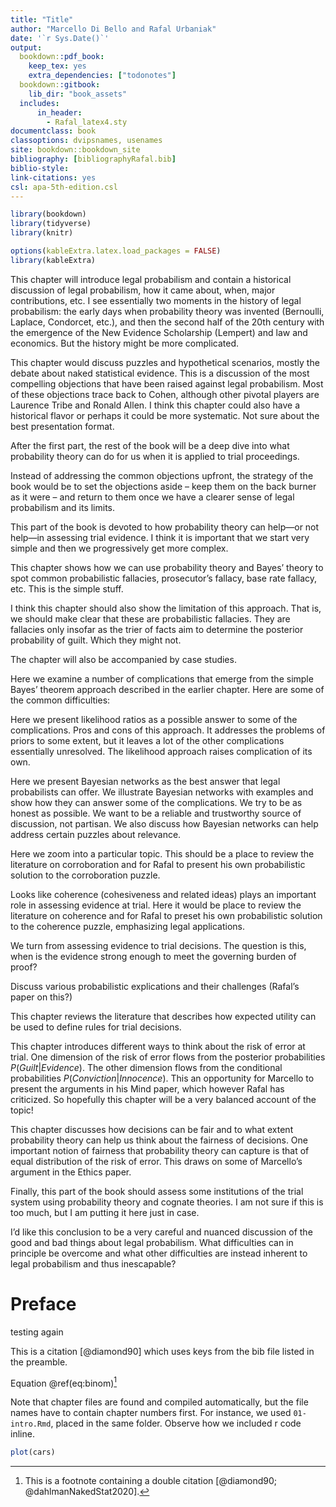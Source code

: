 ```yaml
---
title: "Title"
author: "Marcello Di Bello and Rafal Urbaniak"
date: '`r Sys.Date()`'
output:
  bookdown::pdf_book: 
    keep_tex: yes
    extra_dependencies: ["todonotes"]
  bookdown::gitbook:
    lib_dir: "book_assets"
  includes:
      in_header:
        - Rafal_latex4.sty
documentclass: book
classoptions: dvipsnames, usenames
site: bookdown::bookdown_site
bibliography: [bibliographyRafal.bib]
biblio-style: 
link-citations: yes
csl: apa-5th-edition.csl
---
```


<!-- github-repo: rstudio/bookdown-demo -->


```r
library(bookdown)
library(tidyverse)
library(knitr)

options(kableExtra.latex.load_packages = FALSE)
library(kableExtra)
```
 

\part{What is legal probabilism?}

\chapter{Some history (Legal probabilism and its history)}

This chapter will introduce legal probabilism and contain a historical 
discussion of legal probabilism, how 
it came about, when, major contributions, etc. 
I see essentially two moments in 
the history of legal probabilism: the early days when probability 
theory was invented (Bernoulli, Laplace, Condorcet, etc.), and then 
the second half of the 20th century with the emergence 
of the New Evidence Scholarship (Lempert) 
and law and economics. But the history 
might be more complicated. 



\chapter{Common objections}

\todo{what do we do with Haack, Moss etc.?}

This chapter would discuss puzzles and 
hypothetical scenarios, mostly the debate 
about naked statistical evidence. This 
is a discussion of the most compelling objections that have 
been raised against legal probabilism.
Most of these objections 
trace back to Cohen, although 
other pivotal players 
are Laurence Tribe and Ronald Allen.
I think this chapter could 
also have a historical flavor or perhaps it could be more 
systematic. Not sure about 
the best presentation format. 

\section{Naked statistical evidence}\label{sec:naked}

\section{The difficulty about conjunction}

\section{Cohen's other objections}

\section{The problem of priors}

\section{The reference class problem}

\section{The complexity objection}

\section{Where do the numbers comes from?}




\part{Assessing Evidence}


After the first part, the rest of the book will 
be a deep dive into what probability theory can do for us 
when it is applied to trial proceedings. 

Instead of addressing the common objections 
upfront, the strategy of the book would 
be to set the objections 
aside -- keep them on the back burner 
as it were -- and return to them once we have 
a clearer sense of legal probabilism 
and its limits.

\todo{We need to clearly set the limit of discussion of objections in the first part}



This part of the book is devoted to how probability 
theory can help---or not help---in assessing 
trial evidence. I think it is important that 
we start very simple and then we progressively 
get more complex.

\chapter{Spotting Fallacies with Bayes' Theorem}

This chapter shows how we can use probability theory 
and Bayes' theory to spot common probabilistic fallacies, 
prosecutor's fallacy, base rate fallacy, etc. 
This is the simple stuff. 

 I think this chapter should also show the limitation 
 of this approach. That is, we should make clear that these 
 are probabilistic fallacies. They are fallacies only insofar as the trier of facts 
 aim to determine the posterior probability of guilt. Which they might not. 
 \todo{careful here, some come up without explicit calculations}
 
 The chapter will also be accompanied 
 by case studies. 
 
 \section{Assuming independence}

\section{The prosecutor's fallacy}

\section{Base rate fallacy}

\section{Defense attorney's fallacy} 
 
 \section{Uniqueness fallacy}
 
 \section{Case studies}
 
 \subsection{Collins}
 
 \subsection{Sally Clark}
 
 
 \chapter{Complications}
 
 \todo{not sure if this isn't too early}
 
 Here we examine a number of complications that 
 emerge from the simple Bayes' theorem approach 
 described in the earlier chapter. Here are some of the common difficulties:
 
 \begin{itemize}
 
 \item How do we determine the priors?
 
 \item More generally, how do we determine the numerical 
 values of any of the probabilities involved? 
 It might work for DNA matches, but what about non0numerical evidence 
 such as eyewitnesses? 
 
 \item How do we combine different pieces of evidence?  
 
 \item How we we formulate complex hypotheses, 
 say narratives, stories or explanations? 
 
 \item How do we take into account things 
 like the coherence of one's story or 
 the explanatory power of one's hypothesis?
 (evidence-to-hypothesis reasoning 
 versus hypothesis-to-evidence reasoning).
 
 \item Ronald Allen's objections 
 and Susan Haack's objections. 
 
 \end{itemize} 
 
 
 \section{Where do the numbers come from?}
 
 \section{The puzzle about corroboration}
 
 \section{Source, activity and offense level hypotheses}
 
 \section{Complex hypotheses and complex bodies of evidence}
 
 \section{Stories, explanations and coherence}
 
 
 
 
 
 \chapter{Likelihood Ratios}
 
 Here we present likelihood ratios as a possible 
 answer to some of the complications. Pros and cons 
 of this approach. It addresses 
 the problems of priors to some extent, 
 but it leaves a lot of the other complications essentially unresolved. 
 The likelihood approach raises 
 complication of its own.
  
\section{Odds version of Bayes' theorem}
 
\section{Bayesian factor v. likelihood ratio}   
   
\section{Choosing competing hypotheses}

\section{Case studies}

\subsection{Cold-hit DNA matches}

\subsection{The two-stain problem}

 \subsection{Guidelines from the European Forensic Institute}
 
 
 \chapter{Bayesian Networks}
 
 Here we present Bayesian networks 
as the best answer that legal probabilists 
can offer. We illustrate Bayesian networks 
with examples and show how they can answer 
some of the complications. We try to be 
as honest as possible. We want to be a reliable and trustworthy 
source of discussion, not partisan. We also discuss 
how Bayesian networks can help address certain 
puzzles about relevance. 


 
 \section{Multiple pieces of evidence and complex hypotheses}
 
\section{Bayesian networks to the rescue}  

\section{Legal evidence idioms} 

\section{Scenario idioms}

\section{Case studies}

\subsection{Sally Clark}

\subsection{DNA evidence}

\section{Modeling relevance}


\chapter{Corroboration}

Here we zoom into a particular topic. This should be a 
place to review the literature on corroboration and 
for Rafal to present his own probabilistic solution to the corroboration puzzle.

\chapter{Coherence}

Looks like coherence (cohesiveness and related ideas) 
plays an important role in assessing evidence at trial. 
Here it would be place to review the literature on coherence 
and for Rafal to preset his 
own probabilistic solution to the coherence puzzle, 
emphasizing legal applications.

\chapter{Completeness}


\chapter{Philosophical objections}



\todo{perhaps Allen, Haack \& Moss here? }



\part{Trial Decisions}


We turn from assessing 
evidence to trial decisions.
The question is this, when is the evidence strong 
enough to meet the governing burden of proof?

\chapter{Standards of proof}


Discuss various probabilistic explications and their challenges (Rafal's paper on this?)

\chapter{Expected utility}

This chapter reviews the literature 
that describes how 
expected utility can be used 
to define rules for trial decisions.

\chapter{The risk of error}

This chapter introduces different 
ways to think about the risk 
of error at trial. One dimension of the risk of error 
flows from the posterior probabilities $P(Guilt | Evidence)$. 
The other dimension flows from the conditional probabilities 
$P(Conviction | Innocence)$.
This an opportunity for Marcello to present the arguments in his Mind paper, 
which however Rafal has criticized. So hopefully this chapter 
will be a very balanced account of the topic!

 \chapter{Fairness}

This chapter discusses how decisions can be fair and to what extent probability 
theory can help us think about the fairness of decisions. 
One important notion of fairness that probability theory 
can capture is that of equal distribution of the risk of error. 
This draws on some of Marcello's argument in the Ethics paper.

\todo{talk about incompatibility of definitions, Hedden's argument against measures of fairness etc.}




\part{Probabilistic approach to narrations}


\chapter{The Dutch school and its challenges}




\chapter{Merging/aggregation/selection issues}



\chapter{Conditions on narration}


\chapter{Formal representation and programmatic deployment}




\part{Trial Institutions}

Finally, this part of the book should 
assess some institutions of the trial system 
using probability theory and 
cognate theories. I am not sure 
if this is too much, but I am 
putting it here just in case. 

\todo{Are we competent to discuss this?}

\chapter{Rules of Evidence}

\chapter{Cross-examination}


\part{Conclusion}

I'd like this conclusion 
to be a very 
careful and nuanced discussion of the 
good and bad things about 
legal probabilism. What difficulties can 
in principle be overcome and what other difficulties are instead 
inherent to legal probabilism and thus inescapable?



\chapter{Pros}

\chapter{Cons}






# Preface {-}


testing again



\begin{align} 
  f\left(k\right) = \binom{n}{k} p^k\left(1-p\right)^{n-k}
  (\#eq:binom)
\end{align} 


This is a citation [@diamond90] which uses keys from the bib file listed in the preamble.

Equation \@ref(eq:binom)^[This is a footnote containing a double citation [@diamond90; @dahlmanNakedStat2020].]

Note that chapter files are found and compiled automatically, but the file names have to contain chapter numbers first. For instance, we used `01-intro.Rmd`, placed in the same folder. Observe how we included r code inline.



```r
plot(cars)
```

